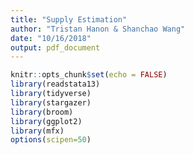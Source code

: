 ```yaml
---
title: "Supply Estimation"
author: "Tristan Hanon & Shanchao Wang"
date: "10/16/2018"
output: pdf_document
---
```


```r
knitr::opts_chunk$set(echo = FALSE)
library(readstata13)
library(tidyverse)
library(stargazer)
library(broom)
library(ggplot2)
library(mfx)
options(scipen=50)
```


